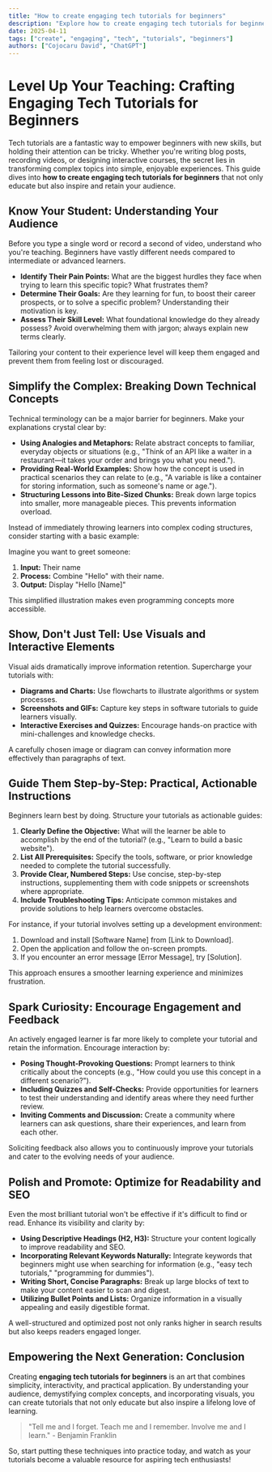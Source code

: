 ```yaml
---
title: "How to create engaging tech tutorials for beginners"
description: "Explore how to create engaging tech tutorials for beginners in this detailed guide, offering insights, strategies, and practical tips to enhance your understanding and application of the topic."
date: 2025-04-11
tags: ["create", "engaging", "tech", "tutorials", "beginners"]
authors: ["Cojocaru David", "ChatGPT"]
---
```


# Level Up Your Teaching: Crafting Engaging Tech Tutorials for Beginners

Tech tutorials are a fantastic way to empower beginners with new skills, but holding their attention can be tricky. Whether you're writing blog posts, recording videos, or designing interactive courses, the secret lies in transforming complex topics into simple, enjoyable experiences. This guide dives into **how to create engaging tech tutorials for beginners** that not only educate but also inspire and retain your audience.

## Know Your Student: Understanding Your Audience

Before you type a single word or record a second of video, understand who you're teaching. Beginners have vastly different needs compared to intermediate or advanced learners.

- **Identify Their Pain Points:** What are the biggest hurdles they face when trying to learn this specific topic? What frustrates them?
- **Determine Their Goals:** Are they learning for fun, to boost their career prospects, or to solve a specific problem? Understanding their motivation is key.
- **Assess Their Skill Level:** What foundational knowledge do they already possess? Avoid overwhelming them with jargon; always explain new terms clearly.

Tailoring your content to their experience level will keep them engaged and prevent them from feeling lost or discouraged.

## Simplify the Complex: Breaking Down Technical Concepts

Technical terminology can be a major barrier for beginners. Make your explanations crystal clear by:

- **Using Analogies and Metaphors:** Relate abstract concepts to familiar, everyday objects or situations (e.g., "Think of an API like a waiter in a restaurant—it takes your order and brings you what you need.").
- **Providing Real-World Examples:** Show how the concept is used in practical scenarios they can relate to (e.g., "A variable is like a container for storing information, such as someone's name or age.").
- **Structuring Lessons into Bite-Sized Chunks:** Break down large topics into smaller, more manageable pieces. This prevents information overload.

Instead of immediately throwing learners into complex coding structures, consider starting with a basic example:

Imagine you want to greet someone:

1.  **Input:** Their name
2.  **Process:** Combine "Hello" with their name.
3.  **Output:** Display "Hello [Name]"

This simplified illustration makes even programming concepts more accessible.

## Show, Don't Just Tell: Use Visuals and Interactive Elements

Visual aids dramatically improve information retention. Supercharge your tutorials with:

- **Diagrams and Charts:** Use flowcharts to illustrate algorithms or system processes.
- **Screenshots and GIFs:** Capture key steps in software tutorials to guide learners visually.
- **Interactive Exercises and Quizzes:** Encourage hands-on practice with mini-challenges and knowledge checks.

A carefully chosen image or diagram can convey information more effectively than paragraphs of text.

## Guide Them Step-by-Step: Practical, Actionable Instructions

Beginners learn best by doing. Structure your tutorials as actionable guides:

1.  **Clearly Define the Objective:** What will the learner be able to accomplish by the end of the tutorial? (e.g., "Learn to build a basic website").
2.  **List All Prerequisites:** Specify the tools, software, or prior knowledge needed to complete the tutorial successfully.
3.  **Provide Clear, Numbered Steps:** Use concise, step-by-step instructions, supplementing them with code snippets or screenshots where appropriate.
4.  **Include Troubleshooting Tips:** Anticipate common mistakes and provide solutions to help learners overcome obstacles.

For instance, if your tutorial involves setting up a development environment:

1. Download and install [Software Name] from [Link to Download].
2. Open the application and follow the on-screen prompts.
3. If you encounter an error message [Error Message], try [Solution].

This approach ensures a smoother learning experience and minimizes frustration.

## Spark Curiosity: Encourage Engagement and Feedback

An actively engaged learner is far more likely to complete your tutorial and retain the information. Encourage interaction by:

- **Posing Thought-Provoking Questions:** Prompt learners to think critically about the concepts (e.g., "How could you use this concept in a different scenario?").
- **Including Quizzes and Self-Checks:** Provide opportunities for learners to test their understanding and identify areas where they need further review.
- **Inviting Comments and Discussion:** Create a community where learners can ask questions, share their experiences, and learn from each other.

Soliciting feedback also allows you to continuously improve your tutorials and cater to the evolving needs of your audience.

## Polish and Promote: Optimize for Readability and SEO

Even the most brilliant tutorial won't be effective if it's difficult to find or read. Enhance its visibility and clarity by:

- **Using Descriptive Headings (H2, H3):** Structure your content logically to improve readability and SEO.
- **Incorporating Relevant Keywords Naturally:** Integrate keywords that beginners might use when searching for information (e.g., "easy tech tutorials," "programming for dummies").
- **Writing Short, Concise Paragraphs:** Break up large blocks of text to make your content easier to scan and digest.
- **Utilizing Bullet Points and Lists:** Organize information in a visually appealing and easily digestible format.

A well-structured and optimized post not only ranks higher in search results but also keeps readers engaged longer.

## Empowering the Next Generation: Conclusion

Creating **engaging tech tutorials for beginners** is an art that combines simplicity, interactivity, and practical application. By understanding your audience, demystifying complex concepts, and incorporating visuals, you can create tutorials that not only educate but also inspire a lifelong love of learning.

> "Tell me and I forget. Teach me and I remember. Involve me and I learn." - Benjamin Franklin

So, start putting these techniques into practice today, and watch as your tutorials become a valuable resource for aspiring tech enthusiasts!
